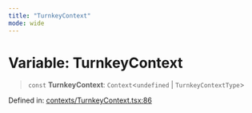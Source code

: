 ```yaml
---
title: "TurnkeyContext"
mode: wide
---
```

  
# Variable: TurnkeyContext

> `const` **TurnkeyContext**: `Context`\<`undefined` \| `TurnkeyContextType`\>

Defined in: [contexts/TurnkeyContext.tsx:86](https://github.com/tkhq/sdk/blob/ee72856c3f450731d7501ab05001215768b71500/packages/sdk-react-native/src/contexts/TurnkeyContext.tsx#L86)
